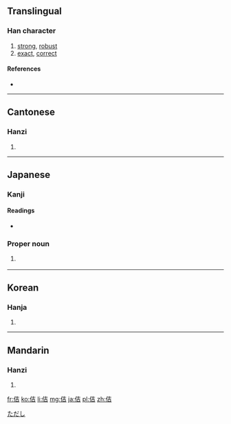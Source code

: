 ==Translingual==

===Han character===
{{Han char|rn=9|rad=人|as=06|sn=8|four=2426<sub>1</sub>|canj=人土口 (OGR), X人土口 (XOGR)}}

# [[strong]], [[robust]]
# [[exact]], [[correct]]

====References====
* {{Han ref|kx=0100.230|dkj=00562|dj=0213.010|hdz=10144.010|uh=4F76|ud=20342|bh=CBB8|bd=52152}}

----

==Cantonese==

===Hanzi===
{{yue-hanzi|jyut=|y=gat1}}

# {{defn|lang=yue|sort=人06}}

----

==Japanese==

===Kanji===
{{ja-kanji|grade=|rs=人06}}

====Readings====
* {{ja-readings|on=[[きつ]] (kitsu), [[ごち]] (gochi)|kun=[[ただしい]] (tadashii)}}

===Proper noun===
{{ja-pos|k|proper|hira=ただし|rom=Tadashi}}

# {{obsolete|lang=ja|skey=ただし}} {{given name|male|lang=ja}}

[[Category:Japanese male given names|ただし]]

----

==Korean==

===Hanja===
{{ko-hanja|hangeul=길|rv=gil|mr=kil}}

# {{defn|lang=ko|sort=人06}}

----

==Mandarin==

===Hanzi===
{{cmn-hanzi|pin=[[jí]] ([[ji2]])|wg=chi<sup>2</sup>}}

# {{defn|lang=cmn|sort=人06}}

[[fr:佶]]
[[ko:佶]]
[[li:佶]]
[[mg:佶]]
[[ja:佶]]
[[pl:佶]]
[[zh:佶]]